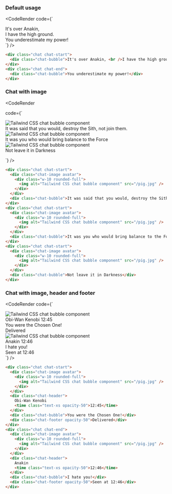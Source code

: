
### Default usage

<CodeRender
  code={`
<div class="chat chat-start">
  <div class="chat-bubble">It's over Anakin, <br/>I have the high ground.</div>
</div>
<div class="chat chat-end">
  <div class="chat-bubble">You underestimate my power!</div>
</div>
`}
/>

```html
<div class="chat chat-start">
  <div class="chat-bubble">It's over Anakin, <br />I have the high ground.</div>
</div>
<div class="chat chat-end">
  <div class="chat-bubble">You underestimate my power!</div>
</div>
```

### Chat with image

<CodeRender
  
  code={`
  <div>
  <div class="chat chat-start">
  <div class="chat-image avatar">
    <div class="w-10 rounded-full">
      <img alt="Tailwind CSS chat bubble component" src="/pig.jpg" />
    </div>
  </div>
  <div class="chat-bubble">It was said that you would, destroy the Sith, not join them.</div>
</div>
<div class="chat chat-start">
  <div class="chat-image avatar">
    <div class="w-10 rounded-full">
      <img alt="Tailwind CSS chat bubble component" src="/pig.jpg" />
    </div>
  </div>
  <div class="chat-bubble">It was you who would bring balance to the Force</div>
</div>
<div class="chat chat-start">
  <div class="chat-image avatar">
    <div class="w-10 rounded-full">
      <img alt="Tailwind CSS chat bubble component" src="/pig.jpg" />
    </div>
  </div>
  <div class="chat-bubble">Not leave it in Darkness</div>
</div></div>

`}
/>

```html
<div class="chat chat-start">
  <div class="chat-image avatar">
    <div class="w-10 rounded-full">
      <img alt="Tailwind CSS chat bubble component" src="/pig.jpg" />
    </div>
  </div>
  <div class="chat-bubble">It was said that you would, destroy the Sith, not join them.</div>
</div>
<div class="chat chat-start">
  <div class="chat-image avatar">
    <div class="w-10 rounded-full">
      <img alt="Tailwind CSS chat bubble component" src="/pig.jpg" />
    </div>
  </div>
  <div class="chat-bubble">It was you who would bring balance to the Force</div>
</div>
<div class="chat chat-start">
  <div class="chat-image avatar">
    <div class="w-10 rounded-full">
      <img alt="Tailwind CSS chat bubble component" src="/pig.jpg" />
    </div>
  </div>
  <div class="chat-bubble">Not leave it in Darkness</div>
</div>
```

### Chat with image, header and footer

<CodeRender
  code={`
<div class="chat chat-start">
  <div class="chat-image avatar">
    <div class="w-10 rounded-full">
      <img alt="Tailwind CSS chat bubble component" src="/pig.jpg" />
    </div>
  </div>
  <div class="chat-header">
    Obi-Wan Kenobi
    <time class="text-xs opacity-50">12:45</time>
  </div>
  <div class="chat-bubble">You were the Chosen One!</div>
  <div class="chat-footer opacity-50">
    Delivered
  </div>
</div>
<div class="chat chat-end">
  <div class="chat-image avatar">
    <div class="w-10 rounded-full">
      <img alt="Tailwind CSS chat bubble component" src="/pig.jpg" />
    </div>
  </div>
  <div class="chat-header">
    Anakin
    <time class="text-xs opacity-50">12:46</time>
  </div>
  <div class="chat-bubble">I hate you!</div>
  <div class="chat-footer opacity-50">
    Seen at 12:46
  </div>
</div>
`}
/>

```html
<div class="chat chat-start">
  <div class="chat-image avatar">
    <div class="w-10 rounded-full">
      <img alt="Tailwind CSS chat bubble component" src="/pig.jpg" />
    </div>
  </div>
  <div class="chat-header">
    Obi-Wan Kenobi
    <time class="text-xs opacity-50">12:45</time>
  </div>
  <div class="chat-bubble">You were the Chosen One!</div>
  <div class="chat-footer opacity-50">Delivered</div>
</div>
<div class="chat chat-end">
  <div class="chat-image avatar">
    <div class="w-10 rounded-full">
      <img alt="Tailwind CSS chat bubble component" src="/pig.jpg" />
    </div>
  </div>
  <div class="chat-header">
    Anakin
    <time class="text-xs opacity-50">12:46</time>
  </div>
  <div class="chat-bubble">I hate you!</div>
  <div class="chat-footer opacity-50">Seen at 12:46</div>
</div>
```

